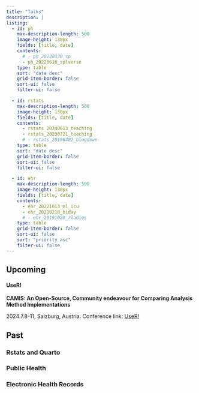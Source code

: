 ```yaml
---
title: "Talks"
description: |
listing:
  - id: ph
    max-description-length: 500
    image-height: 130px
    fields: [title, date]
    contents: 
      # - ph_20230330_sp
      - ph_20220616_splverse
    type: table
    sort: "date desc"
    grid-item-border: false
    sort-ui: false
    filter-ui: false

  - id: rstats
    max-description-length: 500
    image-height: 130px
    fields: [title, date]
    contents: 
      - rstats_20240613_teaching
      - rstats_20230721_teaching
      # - rstats_20190402_blogdown
    type: table
    sort: "date desc"
    grid-item-border: false
    sort-ui: false
    filter-ui: false

  - id: ehr
    max-description-length: 500
    image-height: 130px
    fields: [title, date]
    contents: 
      - ehr_20221013_ml_icu
      - ehr_20210218_biday
      # - ehr_20191028_rladies
    type: table
    grid-item-border: false
    sort-ui: false
    sort: "priority asc"
    filter-ui: false
---
```


## Upcoming

#### UseR!

**CAMIS: An Open-Source, Community endeavour for Comparing Analysis Method Implementations**

2024.7.8-11, Salzburg, Austria. Conference link: [UseR!](https://events.linuxfoundation.org/user/)




## Past 

### Rstats and Quarto

::: {#rstats}
:::

### Public Health

::: {#ph}
:::

### Electronic Health Records

::: {#ehr}
:::
